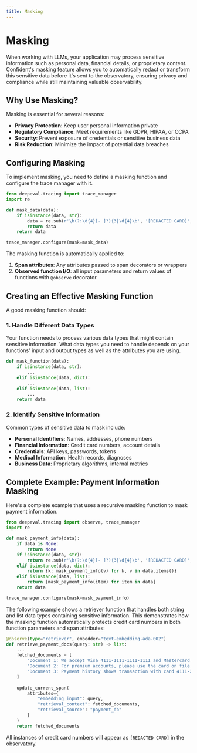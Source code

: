 ```yaml
---
title: Masking
---
```


# Masking

When working with LLMs, your application may process sensitive information such as personal data, financial details, or proprietary content. Confident's masking feature allows you to automatically redact or transform this sensitive data before it's sent to the observatory, ensuring privacy and compliance while still maintaining valuable observability.

## Why Use Masking?

Masking is essential for several reasons:

- **Privacy Protection**: Keep user personal information private
- **Regulatory Compliance**: Meet requirements like GDPR, HIPAA, or CCPA
- **Security**: Prevent exposure of credentials or sensitive business data
- **Risk Reduction**: Minimize the impact of potential data breaches

## Configuring Masking

To implement masking, you need to define a masking function and configure the trace manager with it.

```python
from deepeval.tracing import trace_manager
import re

def mask_data(data):
    if isinstance(data, str):
        data = re.sub(r'\b(?:\d{4}[- ]?){3}\d{4}\b', '[REDACTED CARD]', data)
        return data
    return data

trace_manager.configure(mask=mask_data)
```

The masking function is automatically applied to:

1. **Span attributes**: Any attributes passed to span decorators or wrappers
2. **Observed function I/O**: all input parameters and return values of functions with `@observe` decorator.


## Creating an Effective Masking Function

A good masking function should:

### 1. Handle Different Data Types

Your function needs to process various data types that might contain sensitive information. What data types you need to handle depends on your functions' input and output types as well as the attributes you are using.

```python
def mask_function(data):
    if isinstance(data, str):
        ...
    elif isinstance(data, dict):
        ...
    elif isinstance(data, list):
        ...
    return data
```

### 2. Identify Sensitive Information

Common types of sensitive data to mask include:

- **Personal Identifiers**: Names, addresses, phone numbers
- **Financial Information**: Credit card numbers, account details
- **Credentials**: API keys, passwords, tokens
- **Medical Information**: Health records, diagnoses
- **Business Data**: Proprietary algorithms, internal metrics

## Complete Example: Payment Information Masking

Here's a complete example that uses a recursive masking function to mask payment information.

```python
from deepeval.tracing import observe, trace_manager
import re

def mask_payment_info(data):
    if data is None:
        return None
    if isinstance(data, str):
        return re.sub(r'\b(?:\d{4}[- ]?){3}\d{4}\b', '[REDACTED CARD]', data)
    elif isinstance(data, dict):
        return {k: mask_payment_info(v) for k, v in data.items()}
    elif isinstance(data, list):
        return [mask_payment_info(item) for item in data]
    return data

trace_manager.configure(mask=mask_payment_info)
```

The following example shows a retriever function that handles both string and list data types containing sensitive information. This demonstrates how the masking function automatically protects credit card numbers in both function parameters and span attributes:

```python
@observe(type="retriever", embedder="text-embedding-ada-002")
def retrieve_payment_docs(query: str) -> list:
    ...
    fetched_documents = [
        "Document 1: We accept Visa 4111-1111-1111-1111 and Mastercard.",
        "Document 2: For premium accounts, please use the card on file.",
        "Document 3: Payment history shows transaction with card 4111-2222-3333-4444."
    ]
    
    update_current_span(
        attributes={
            "embedding_input": query,
            "retrieval_context": fetched_documents,
            "retrieval_source": "payment_db"
        }
    )
    return fetched_documents
```

All instances of credit card numbers will appear as `[REDACTED CARD]` in the observatory.
